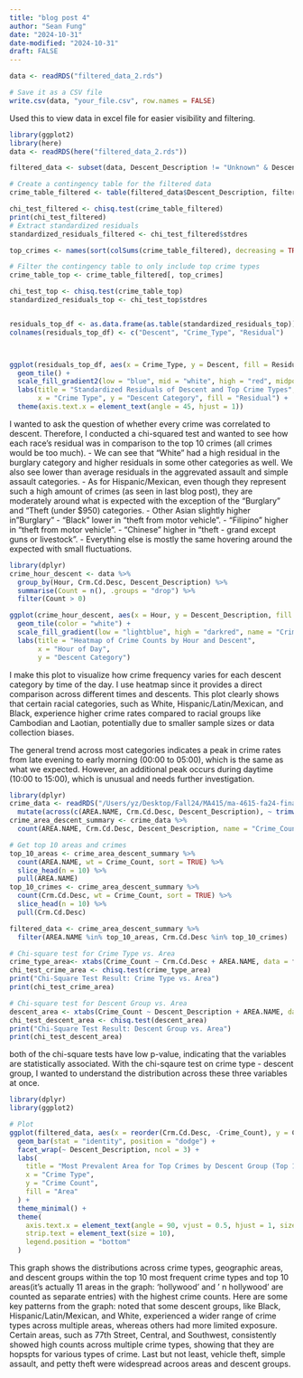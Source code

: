 ```yaml
---
title: "blog post 4"
author: "Sean Fung"
date: "2024-10-31"
date-modified: "2024-10-31"
draft: FALSE
---
```

```r
data <- readRDS("filtered_data_2.rds")

# Save it as a CSV file
write.csv(data, "your_file.csv", row.names = FALSE)
```
Used this to view data in excel file for easier visibility and filtering. 

```r
library(ggplot2)
library(here)
data <- readRDS(here("filtered_data_2.rds"))

filtered_data <- subset(data, Descent_Description != "Unknown" & Descent_Description != "Other")

# Create a contingency table for the filtered data
crime_table_filtered <- table(filtered_data$Descent_Description, filtered_data$Crm.Cd.Desc)

chi_test_filtered <- chisq.test(crime_table_filtered)
print(chi_test_filtered)
# Extract standardized residuals
standardized_residuals_filtered <- chi_test_filtered$stdres

top_crimes <- names(sort(colSums(crime_table_filtered), decreasing = TRUE))[1:20]

# Filter the contingency table to only include top crime types
crime_table_top <- crime_table_filtered[, top_crimes]

chi_test_top <- chisq.test(crime_table_top)
standardized_residuals_top <- chi_test_top$stdres


residuals_top_df <- as.data.frame(as.table(standardized_residuals_top))
colnames(residuals_top_df) <- c("Descent", "Crime_Type", "Residual")



ggplot(residuals_top_df, aes(x = Crime_Type, y = Descent, fill = Residual)) +
  geom_tile() +
  scale_fill_gradient2(low = "blue", mid = "white", high = "red", midpoint = 0) +
  labs(title = "Standardized Residuals of Descent and Top Crime Types",
       x = "Crime Type", y = "Descent Category", fill = "Residual") +
  theme(axis.text.x = element_text(angle = 45, hjust = 1))
```

I wanted to ask the question of whether every crime was correlated to descent. Therefore, I conducted a chi-squared test and wanted to see how each race's residual was in comparison to the top 10 crimes (all crimes would be too much). 
- We can see that "White" had a high residual in the burglary category and higher residuals in some other categories as well. We also see lower than average residuals in the aggrevated assault and simple assault categories. 
- As for Hispanic/Mexican, even though they represent such a high amount of crimes (as seen in last blog post), they are moderately around what is expected with the exception of the "Burglary" and "Theft (under $950) categories.
- Other Asian slightly higher in "Burglary"
- "Black" lower in "theft from motor vehicle". 
- "Filipino" higher in "theft from motor vehicle". 
- "Chinese" higher in "theft - grand except guns or livestock". 
- Everything else is mostly the same hovering around the expected with small fluctuations.


```r
library(dplyr)
crime_hour_descent <- data %>%
  group_by(Hour, Crm.Cd.Desc, Descent_Description) %>%
  summarise(Count = n(), .groups = "drop") %>%
  filter(Count > 0)

ggplot(crime_hour_descent, aes(x = Hour, y = Descent_Description, fill = Count)) +
  geom_tile(color = "white") +
  scale_fill_gradient(low = "lightblue", high = "darkred", name = "Crime Count") + 
  labs(title = "Heatmap of Crime Counts by Hour and Descent",
       x = "Hour of Day",
       y = "Descent Category")
```

I make this plot to visualize how crime frequency varies for each descent category by time of the day. I use heatmap since it provides a direct comparison across different times and descents. This plot clearly shows that certain racial categories, such as White, Hispanic/Latin/Mexican, and Black, experience higher crime rates compared to racial groups like Cambodian and Laotian, potentially due to smaller sample sizes or data collection biases.

The general trend across most categories indicates a peak in crime rates from late evening to early morning (00:00 to 05:00), which is the same as what we expected. However, an additional peak occurs during daytime (10:00 to 15:00), which is unusual and needs further investigation.

```r
library(dplyr)
crime_data <- readRDS("/Users/yz/Desktop/Fall24/MA415/ma-4615-fa24-final-project-group-4/filtered_data_2.rds") %>%
  mutate(across(c(AREA.NAME, Crm.Cd.Desc, Descent_Description), ~ trimws(tolower(.))))
crime_area_descent_summary <- crime_data %>%
  count(AREA.NAME, Crm.Cd.Desc, Descent_Description, name = "Crime_Count")

# Get top 10 areas and crimes
top_10_areas <- crime_area_descent_summary %>%
  count(AREA.NAME, wt = Crime_Count, sort = TRUE) %>%
  slice_head(n = 10) %>%
  pull(AREA.NAME)
top_10_crimes <- crime_area_descent_summary %>%
  count(Crm.Cd.Desc, wt = Crime_Count, sort = TRUE) %>%
  slice_head(n = 10) %>%
  pull(Crm.Cd.Desc)

filtered_data <- crime_area_descent_summary %>%
  filter(AREA.NAME %in% top_10_areas, Crm.Cd.Desc %in% top_10_crimes)

# Chi-square test for Crime Type vs. Area
crime_type_area<- xtabs(Crime_Count ~ Crm.Cd.Desc + AREA.NAME, data = filtered_data)
chi_test_crime_area <- chisq.test(crime_type_area)
print("Chi-Square Test Result: Crime Type vs. Area")
print(chi_test_crime_area)

# Chi-square test for Descent Group vs. Area
descent_area <- xtabs(Crime_Count ~ Descent_Description + AREA.NAME, data = filtered_data)
chi_test_descent_area <- chisq.test(descent_area)
print("Chi-Square Test Result: Descent Group vs. Area")
print(chi_test_descent_area)

```
both of the chi-square tests have low p-value, indicating that the variables are statistically associated. With the chi-sqaure test on crime type - descent group, I wanted to understand the distribution across these three variables at once.  

```r
library(dplyr)
library(ggplot2)

# Plot
ggplot(filtered_data, aes(x = reorder(Crm.Cd.Desc, -Crime_Count), y = Crime_Count, fill = AREA.NAME)) +
  geom_bar(stat = "identity", position = "dodge") +
  facet_wrap(~ Descent_Description, ncol = 3) +
  labs(
    title = "Most Prevalent Area for Top Crimes by Descent Group (Top 10 Areas and Crimes)",
    x = "Crime Type",
    y = "Crime Count",
    fill = "Area"
  ) +
  theme_minimal() +
  theme(
    axis.text.x = element_text(angle = 90, vjust = 0.5, hjust = 1, size = 6),
    strip.text = element_text(size = 10),
    legend.position = "bottom"
  )
```
This graph shows the distributions across crime types, geographic areas, and descent groups within the top 10 most frequent crime types and top 10 areas(it's actually 11 areas in the graph: 'hollywood' and ' n hollywood' are counted as separate entries) with the highest crime counts. Here are some key patterns from the graph: noted that some descent groups, like Black, Hispanic/Latin/Mexican, and White, experienced a wider range of crime types across multiple areas, whereas others had more limited exposure. Certain areas, such as 77th Street, Central, and Southwest, consistently showed high counts across multiple crime types, showing that they are hopspts for various types of crime. Last but not least, vehicle theft, simple assault, and petty theft were widespread acroos areas and descent groups. 

